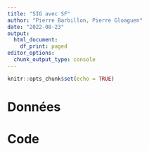```yaml
---
title: "SIG avec SF"
author: "Pierre Barbillon, Pierre Gloaguen"
date: "2022-08-23"
output: 
  html_document:
    df_print: paged
editor_options: 
  chunk_output_type: console
---
```


```r
knitr::opts_chunk$set(echo = TRUE)
```

# Données 

# Code